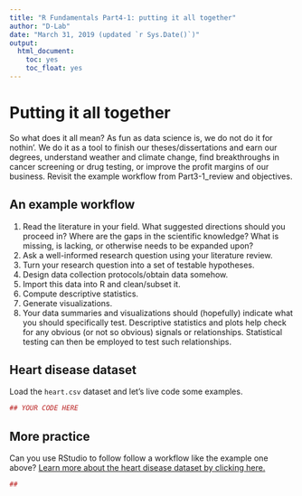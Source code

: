 ```yaml
---
title: "R Fundamentals Part4-1: putting it all together"
author: "D-Lab"
date: "March 31, 2019 (updated `r Sys.Date()`)"
output: 
  html_document: 
    toc: yes
    toc_float: yes
---
```


# Putting it all together

So what does it all mean? As fun as data science is, we do not do it for nothin'. We do it as a tool to finish our theses/dissertations and earn our degrees, understand weather and climate change, find breakthroughs in cancer screening or drug testing, or improve the profit margins of our business. Revisit the example workflow from Part3-1_review and objectives. 

## An example workflow 

1. Read the literature in your field. What suggested directions should you proceed in? Where are the gaps in the scientific knowledge? What is missing, is lacking, or otherwise needs to be expanded upon?  
2. Ask a well-informed research question using your literature review.  
3. Turn your research question into a set of testable hypotheses.  
4. Design data collection protocols/obtain data somehow.  
5. Import this data into R and clean/subset it.  
6. Compute descriptive statistics.  
7. Generate visualizations.  
8. Your data summaries and visualizations should (hopefully) indicate what you should specifically test. Descriptive statistics and plots help check for any obvious (or not so obvious) signals or relationships. Statistical testing can then be employed to test such relationships.  

## Heart disease dataset

Load the `heart.csv` dataset and let's live code some examples.

```r
## YOUR CODE HERE
```

## More practice

Can you use RStudio to follow follow a workflow like the example one above? [Learn more about the heart disease dataset by clicking here. ](https://archive.ics.uci.edu/ml/datasets/heart+Disease)

```r
## 
```

<div class="tocify-extend-page" data-unique="tocify-extend-page" style="height: 0;"></div>